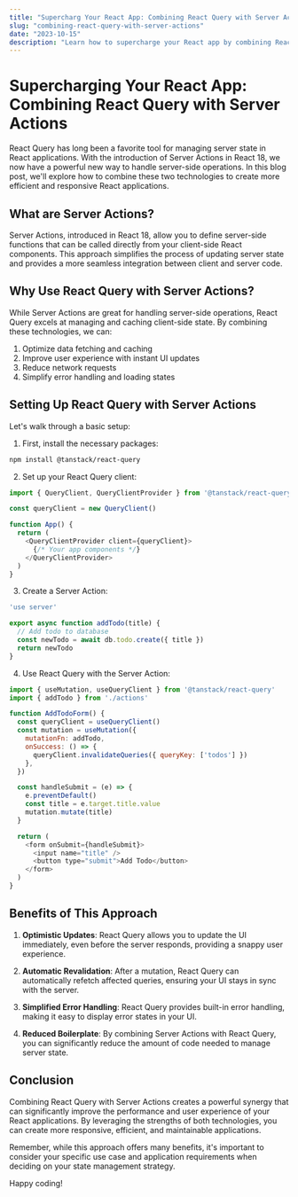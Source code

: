 ```yaml
---
title: "Supercharg Your React App: Combining React Query with Server Actions"
slug: "combining-react-query-with-server-actions"
date: "2023-10-15"
description: "Learn how to supercharge your React app by combining React Query with Server Actions. Discover optimization techniques, improved user experience, and simplified state management."
---
```


# Supercharging Your React App: Combining React Query with Server Actions

React Query has long been a favorite tool for managing server state in React applications. With the introduction of Server Actions in React 18, we now have a powerful new way to handle server-side operations. In this blog post, we'll explore how to combine these two technologies to create more efficient and responsive React applications.

## What are Server Actions?

Server Actions, introduced in React 18, allow you to define server-side functions that can be called directly from your client-side React components. This approach simplifies the process of updating server state and provides a more seamless integration between client and server code.

## Why Use React Query with Server Actions?

While Server Actions are great for handling server-side operations, React Query excels at managing and caching client-side state. By combining these technologies, we can:

1. Optimize data fetching and caching
2. Improve user experience with instant UI updates
3. Reduce network requests
4. Simplify error handling and loading states

## Setting Up React Query with Server Actions

Let's walk through a basic setup:

1. First, install the necessary packages:

```bash
npm install @tanstack/react-query
```

2. Set up your React Query client:

```javascript
import { QueryClient, QueryClientProvider } from '@tanstack/react-query'

const queryClient = new QueryClient()

function App() {
  return (
    <QueryClientProvider client={queryClient}>
      {/* Your app components */}
    </QueryClientProvider>
  )
}
```

3. Create a Server Action:

```javascript
'use server'

export async function addTodo(title) {
  // Add todo to database
  const newTodo = await db.todo.create({ title })
  return newTodo
}
```

4. Use React Query with the Server Action:

```javascript
import { useMutation, useQueryClient } from '@tanstack/react-query'
import { addTodo } from './actions'

function AddTodoForm() {
  const queryClient = useQueryClient()
  const mutation = useMutation({
    mutationFn: addTodo,
    onSuccess: () => {
      queryClient.invalidateQueries({ queryKey: ['todos'] })
    },
  })

  const handleSubmit = (e) => {
    e.preventDefault()
    const title = e.target.title.value
    mutation.mutate(title)
  }

  return (
    <form onSubmit={handleSubmit}>
      <input name="title" />
      <button type="submit">Add Todo</button>
    </form>
  )
}
```

## Benefits of This Approach

1. **Optimistic Updates**: React Query allows you to update the UI immediately, even before the server responds, providing a snappy user experience.

2. **Automatic Revalidation**: After a mutation, React Query can automatically refetch affected queries, ensuring your UI stays in sync with the server.

3. **Simplified Error Handling**: React Query provides built-in error handling, making it easy to display error states in your UI.

4. **Reduced Boilerplate**: By combining Server Actions with React Query, you can significantly reduce the amount of code needed to manage server state.

## Conclusion

Combining React Query with Server Actions creates a powerful synergy that can significantly improve the performance and user experience of your React applications. By leveraging the strengths of both technologies, you can create more responsive, efficient, and maintainable applications.

Remember, while this approach offers many benefits, it's important to consider your specific use case and application requirements when deciding on your state management strategy.

Happy coding!